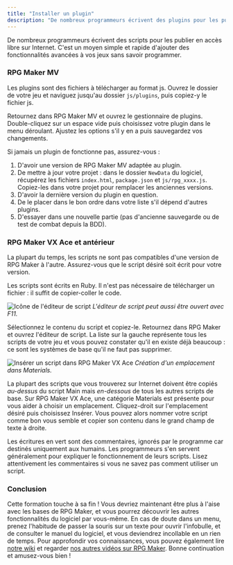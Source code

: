 ```yaml
---
title: "Installer un plugin"
description: "De nombreux programmeurs écrivent des plugins pour les publier en accès libre sur Internet. Ajoutez de nouvelles fonctions à vos jeux simplement en les installant."
---
```


De nombreux programmeurs écrivent des scripts pour les publier en accès libre sur Internet. C'est un moyen simple et rapide d'ajouter des fonctionnalités avancées à vos jeux sans savoir programmer.

### RPG Maker MV

Les plugins sont des fichiers à télécharger au format js. Ouvrez le dossier de votre jeu et naviguez jusqu'au dossier `js/plugins`, puis copiez-y le fichier js.

Retournez dans RPG Maker MV et ouvrez le gestionnaire de plugins. Double-cliquez sur un espace vide puis choisissez votre plugin dans le menu déroulant. Ajustez les options s'il y en a puis sauvegardez vos changements.

Si jamais un plugin de fonctionne pas, assurez-vous :

1. D'avoir une version de RPG Maker MV adaptée au plugin.
2. De mettre à jour votre projet : dans le dossier `NewData` du logiciel, récupérez les fichiers `index.html`, `package.json` et `js/rpg_xxxx.js`. Copiez-les dans votre projet pour remplacer les anciennes versions.
3. D'avoir la dernière version du plugin en question.
4. De le placer dans le bon ordre dans votre liste s'il dépend d'autres plugins.
5. D'essayer dans une nouvelle partie (pas d'ancienne sauvegarde ou de test de combat depuis la BDD).

### RPG Maker VX Ace et antérieur

La plupart du temps, les scripts ne sont pas compatibles d'une version de RPG Maker à l'autre. Assurez-vous que le script désiré soit écrit pour votre version.

Les scripts sont écrits en Ruby. Il n'est pas nécessaire de télécharger un fichier : il suffit de copier-coller le code.

![Icône de l'éditeur de script](./bouton.png)
*L'éditeur de script peut aussi être ouvert avec F11.*

Sélectionnez le contenu du script et copiez-le. Retournez dans RPG Maker et ouvrez l'éditeur de script. La liste sur la gauche représente tous les scripts de votre jeu et vous pouvez constater qu'il en existe déjà beaucoup : ce sont les systèmes de base qu'il ne faut pas supprimer.

![Insérer un script dans RPG Maker VX Ace](./inserer.png)
*Création d'un emplacement dans Materials.*

La plupart des scripts que vous trouverez sur Internet doivent être copiés *au-dessus* du script Main mais *en-dessous* de tous les autres scripts de base. Sur RPG Maker VX Ace, une catégorie Materials est présente pour vous aider à choisir un emplacement. Cliquez-droit sur l'emplacement désiré puis choisissez Insérer. Vous pouvez alors nommer votre script comme bon vous semble et copier son contenu dans le grand champ de texte à droite.

Les écritures en vert sont des commentaires, ignorés par le programme car destinés uniquement aux humains. Les programmeurs s'en servent généralement pour expliquer le fonctionnement de leurs scripts. Lisez attentivement les commentaires si vous ne savez pas comment utiliser un script.

### Conclusion

Cette formation touche à sa fin ! Vous devriez maintenant être plus à l'aise avec les bases de RPG Maker, et vous pourrez découvrir les autres fonctionnalités du logiciel par vous-même. En cas de doute dans un menu, prenez l'habitude de passer la souris sur un texte pour ouvrir l'infobulle, et de consulter le manuel du logiciel, et vous deviendrez incollable en un rien de temps. Pour approfondir vos connaissances, vous pouvez également lire [notre wiki](https://wiki.gamedevalliance.fr) et regarder [nos autres vidéos sur RPG Maker](https://www.youtube.com/playlist?list=PLHKUrXMrDS5ttOdEh5tNuEi96Vv--TVLE). Bonne continuation et amusez-vous bien !
